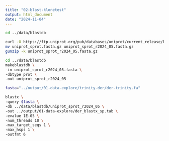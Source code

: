 ```yaml
---
title: "02-blast-klonetest"
output: html_document
date: "2024-11-04"
---
```



```bash
cd ../data/blastdb

curl -O https://ftp.uniprot.org/pub/databases/uniprot/current_release/knowledgebase/complete/uniprot_sprot.fasta.gz
mv uniprot_sprot.fasta.gz uniprot_sprot_r2024_05.fasta.gz
gunzip -k uniprot_sprot_r2024_05.fasta.gz
```



```bash
cd ../data/blastdb
makeblastdb \
-in uniprot_sprot_r2024_05.fasta \
-dbtype prot \
-out uniprot_sprot_r2024_05
```



```bash
fasta="../output/01-data-explore/trinity-der/der-trinity.fa"

blastx \
-query $fasta \
-db ../data/blastdb/uniprot_sprot_r2024_05 \
-out ../output/01-data-explore/der_blastx_sp.tab \
-evalue 1E-05 \
-num_threads 10 \
-max_target_seqs 1 \
-max_hsps 1 \
-outfmt 6
```
